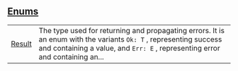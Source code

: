 
## [Enums](./core-result-enums)

| | |
|:---|:---|
| [Result](./core-result-Result) | The type used for returning and propagating errors. It is an enum with the variants `Ok: T` , representing success and containing a value, and `Err: E` , representing error and containing an... |
